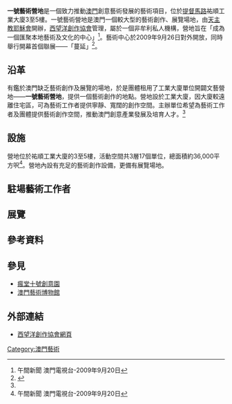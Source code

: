 {{Orphan|time=2016-12-18T05:07:20+00:00}}

'''一號藝術營地'''是一個致力推動[[澳門|澳門]]創意藝術發展的藝術項目，位於[[提督馬路|提督馬路]]祐順工業大廈3至5樓。一號藝術營地是澳門一個較大型的藝術創作、展覽場地，由[[天主教耶穌會|天主教耶穌會]]開辦，[[西望洋創作協會|西望洋創作協會]]管理，屬於一個非牟利私人機構，營地旨在「成為一個匯聚本地藝術及文化的中心」<ref name="TDM news">午間新聞 澳門電視台-2009年9月20日</ref>。藝術中心於2009年9月26日對外開放，同時舉行開幕首個聯展——「蔓延」<ref name="macaodaily">{{cite news|publisher=[[澳門日報|澳門日報]]|date=2009年9月20日|title=一號藝術營地周六開幕|url=http://www.macaodaily.com/html/2009-09/20/content_367546.htm|deadurl=yes|archiveurl=https://web.archive.org/web/20090924131718/http://www.macaodaily.com/html/2009-09/20/content_367546.htm|archivedate=2009年9月24日|accessdate=2009年9月20日}}</ref>。

== 沿革 ==
有鑑於澳門缺乏藝術創作及展覽的場地，於是團體租用了工業大廈單位開闢文藝營地——'''一號藝術營地'''，提供一個藝術創作的地點。營地設於工業大廈，因大廈較遠離住宅區，可為藝術工作者提供寧靜、寬闊的創作空間。主辦單位希望為藝術工作者及團體提供藝術創作空間，推動澳門創意產業發展及培育人才。<ref name="macaodaily"/>

== 設施 ==
營地位於祐順工業大廈的3至5樓，活動空間共3層17個單位，總面積約36,000平方呎<ref name="TDM news">午間新聞 澳門電視台-2009年9月20日</ref>。營地內設有充足的藝術創作設備，更備有展覽場地。

== 駐場藝術工作者 ==

== 展覽 ==

== 參考資料 ==
{{Reflist}}

== 參見 ==
* [[瘋堂十號創意園|瘋堂十號創意園]]
* [[澳門藝術博物館|澳門藝術博物館]]

== 外部連結 ==
* [https://web.archive.org/web/20081024040438/http://www.penhacc.com/index.html 西望洋創作協會網頁]

[[Category:澳門藝術|Category:澳門藝術]]
